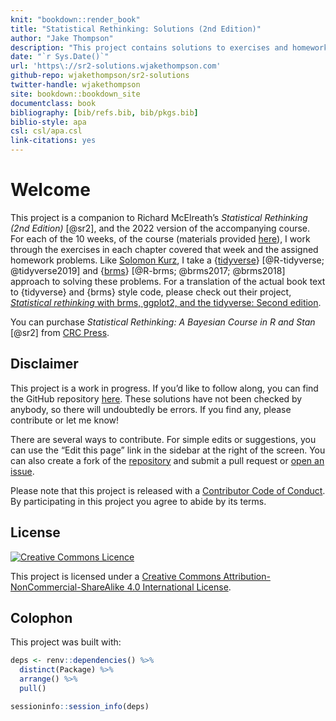 ```yaml
--- 
knit: "bookdown::render_book"
title: "Statistical Rethinking: Solutions (2nd Edition)"
author: "Jake Thompson"
description: "This project contains solutions to exercises and homework for the second edition of Richard McElreath's Statistical Rethinking: A Bayesian Course Using R and Stan. Solutions are offered using the tidyverse and brms packages. Thus, this project should be viewed as a companion to both the original book and Solomon Kurz's translation of the text to tidyverse and brms syntax. Here, we extend the translation to also include solutions to the exercises and homework assignments associated with the course."
date: "`r Sys.Date()`"
url: 'https\://sr2-solutions.wjakethompson.com'
github-repo: wjakethompson/sr2-solutions
twitter-handle: wjakethompson
site: bookdown::bookdown_site
documentclass: book
bibliography: [bib/refs.bib, bib/pkgs.bib]
biblio-style: apa
csl: csl/apa.csl
link-citations: yes
---
```


# Welcome {-}

This project is a companion to Richard McElreath's *Statistical Rethinking (2nd Edition)* [@sr2], and the 2022 version of the accompanying course. For each of the 10 weeks, of the course (materials provided [here](https://github.com/rmcelreath/stat_rethinking_2022)), I work through the exercises in each chapter covered that week and the assigned homework problems. Like [Solomon Kurz](https://twitter.com/SolomonKurz), I take a {[tidyverse](https://tidyverse.tidyverse.org/)} [@R-tidyverse; @tidyverse2019] and {[brms](https://paul-buerkner.github.io/brms/)} [@R-brms; @brms2017; @brms2018] approach to solving these problems. For a translation of the actual book text to {tidyverse} and {brms} style code, please check out their project, [*Statistical rethinking* with brms, ggplot2, and the tidyverse: Second edition](https://bookdown.org/content/4857).

You can purchase *Statistical Rethinking: A Bayesian Course in R and Stan* [@sr2] from [CRC Press](https://www.routledge.com/Statistical-Rethinking-A-Bayesian-Course-with-Examples-in-R-and-STAN/McElreath/p/book/9780367139919?utm_source=crcpress.com&utm_medium=referral).

## Disclaimer {-}

This project is a work in progress. If you'd like to follow along, you can find the GitHub repository [here](https://github.com/wjakethompson/sr2-solutions). These solutions have not been checked by anybody, so there will undoubtedly be errors. If you find any, please contribute or let me know!

There are several ways to contribute. For simple edits or suggestions, you can use the "Edit this page" link in the sidebar at the right of the screen. You can also create a fork of the [repository](https://github.com/wjakethompson/sr2-solutions) and submit a pull request or [open an issue](https://github.com/wjakethompson/sr2-solutions/issues).

Please note that this project is released with a [Contributor Code of Conduct](https://github.com/wjakethompson/sr2-solutions/blob/main/CODE_OF_CONDUCT.md). By participating in this project you agree to abide by its terms.

## License {-}

<a rel="license" href="http://creativecommons.org/licenses/by-nc-sa/4.0/"><img alt="Creative Commons Licence" style="border-width:0" src="https://i.creativecommons.org/l/by-nc-sa/4.0/88x31.png" /></a>

This project is licensed under a <a rel="license" href="http://creativecommons.org/licenses/by-nc-sa/4.0/">Creative Commons Attribution-NonCommercial-ShareAlike 4.0 International License</a>.

## Colophon {-}

This project was built with:

```r
deps <- renv::dependencies() %>% 
  distinct(Package) %>% 
  arrange() %>% 
  pull()

sessioninfo::session_info(deps)
```
